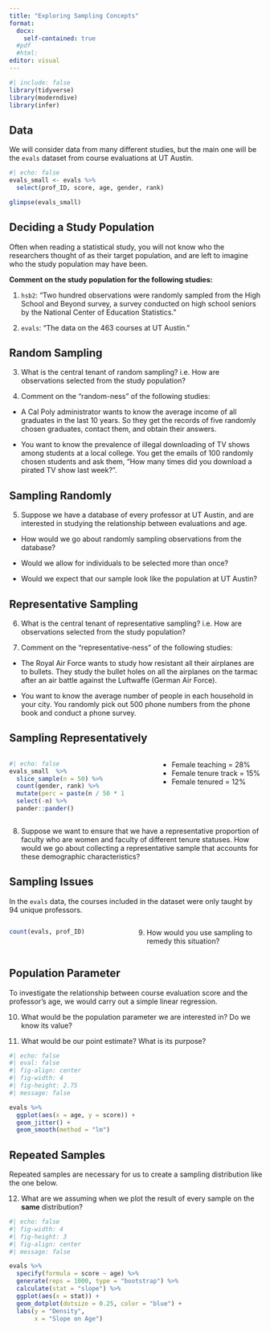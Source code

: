 ```yaml
---
title: "Exploring Sampling Concepts"
format: 
  docx: 
    self-contained: true
  #pdf
  #html:
editor: visual
---
```


```r
#| include: false
library(tidyverse)
library(moderndive)
library(infer)
```

## Data

We will consider data from many different studies, but the main one will be the `evals` dataset from course evaluations at UT Austin.

```r
#| echo: false
evals_small <- evals %>% 
  select(prof_ID, score, age, gender, rank) 

glimpse(evals_small)
```

## Deciding a Study Population

Often when reading a statistical study, you will not know who the researchers thought of as their target population, and are left to imagine who the study population may have been.

**Comment on the study population for the following studies:**

1.  `hsb2`: "Two hundred observations were randomly sampled from the High School and Beyond survey, a survey conducted on high school seniors by the National Center of Education Statistics."

\vspace{0.5in}

2.  `evals`: "The data on the 463 courses at UT Austin."

\newpage

## Random Sampling

3.  What is the central tenant of random sampling? i.e. How are observations selected from the study population?

\vspace{1in}

4.  Comment on the "random-ness" of the following studies:

-   A Cal Poly administrator wants to know the average income of all graduates in the last 10 years. So they get the records of five randomly chosen graduates, contact them, and obtain their answers.

\vspace{1in}

-   You want to know the prevalence of illegal downloading of TV shows among students at a local college. You get the emails of 100 randomly chosen students and ask them, "How many times did you download a pirated TV show last week?".

\vspace{1in}

## Sampling Randomly

5.  Suppose we have a database of every professor at UT Austin, and are interested in studying the relationship between evaluations and age.

-   How would we go about randomly sampling observations from the database?

\vspace{1in}

-   Would we allow for individuals to be selected more than once?

\vspace{1in}

-   Would we expect that our sample look like the population at UT Austin?

\vspace{1in}

## Representative Sampling

6.  What is the central tenant of representative sampling? i.e. How are observations selected from the study population?

\vspace{1in}

7.  Comment on the "representative-ness" of the following studies:

-   The Royal Air Force wants to study how resistant all their airplanes are to bullets. They study the bullet holes on all the airplanes on the tarmac after an air battle against the Luftwaffe (German Air Force).

\vspace{1in}

-   You want to know the average number of people in each household in your city. You randomly pick out 500 phone numbers from the phone book and conduct a phone survey.

\vspace{1in}

## Sampling Representatively

::: columns
::: {.column width="45%"}
```r
#| echo: false
evals_small  %>% 
  slice_sample(n = 50) %>% 
  count(gender, rank) %>% 
  mutate(perc = paste(n / 50 * 100, "%", sep = "")) %>% 
  select(-n) %>% 
  pander::pander() 
```
:::

::: {.column width="5%"}
:::

::: {.column width="40%"}
-   Female teaching = 28%\
-   Female tenure track = 15%\
-   Female tenured = 12%
:::
:::

8.  Suppose we want to ensure that we have a representative proportion of faculty who are women and faculty of different tenure statuses. How would we go about collecting a representative sample that accounts for these demographic characteristics?

\newpage

## Sampling Issues

In the `evals` data, the courses included in the dataset were only taught by 94 unique professors.

::: columns
::: {.column width="40%"}
```r
count(evals, prof_ID)
```
:::

::: {.column width="5%"}
:::

::: {.column width="55%"}
9.  How would you use sampling to remedy this situation?
:::
:::

\newpage

## Population Parameter

To investigate the relationship between course evaluation score and the professor's age, we would carry out a simple linear regression.

10. What would be the population parameter we are interested in? Do we know its value?

\vspace{1in}

11. What would be our point estimate? What is its purpose?

\vspace{1in}

```r
#| echo: false
#| eval: false
#| fig-align: center
#| fig-width: 4
#| fig-height: 2.75
#| message: false

evals %>% 
  ggplot(aes(x = age, y = score)) + 
  geom_jitter() + 
  geom_smooth(method = "lm")
```

## Repeated Samples

Repeated samples are necessary for us to create a sampling distribution like the one below.

12. What are we assuming when we plot the result of every sample on the **same** distribution?

```r
#| echo: false
#| fig-width: 4
#| fig-height: 3
#| fig-align: center
#| message: false

evals %>% 
  specify(formula = score ~ age) %>%
  generate(reps = 1000, type = "bootstrap") %>% 
  calculate(stat = "slope") %>% 
  ggplot(aes(x = stat)) + 
  geom_dotplot(dotsize = 0.25, color = "blue") + 
  labs(y = "Density", 
       x = "Slope on Age")
```
